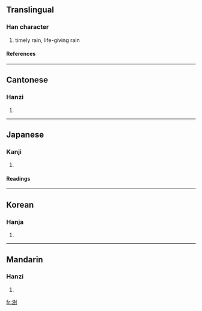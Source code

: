 ==Translingual==
===Han character===
{{Han char|rn=85|rad=水|as=12|sn=15|four=3410<sub>0</sub>|canj=水土廿戈 (EGTI)}}
# timely rain, life-giving rain
====References====
{{Han ref|kx=0652.010|dkj=18329|dj=1062.060|hdz=31735.040|uh=6F8D|ud=28557|bh=E640|bd=58944}}

----
==Cantonese==
===Hanzi===
{{yue-hanzi|jyut=|y=syu6}}
# {{defn|Cantonese}}

----
==Japanese==
===Kanji===
{{ja-kanji|grade=|rs=水12}}
# {{defn|Japanese}} 
====Readings====
{{ja-readings|on=[[しゅ]] (shu), [[じゅ]] (ju)|kun=[[うるおう]] (uruou)}}

----
==Korean==
===Hanja===
{{ko-hanja|hangeul=주|eumhun=|rv=ju|mr=chu|y=cwu}}
# {{defn|Korean}}

----
==Mandarin==
===Hanzi===
{{cmn-hanzi|pin=[[shù]] ([[shu4]]), [[zhù]] ([[zhu4]])|wg=shu<sup>4</sup>, chu<sup>4</sup>}}
# {{defn|Mandarin}}

[[fr:澍]]